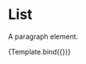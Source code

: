 <!-- List.stories.mdx -->




<Meta title="Blocks/Core/Paragraph" component={Paragraph} />

# List

A paragraph element.

<Canvas>
	<Story
		name="Default"
		args={{
			ordered: false,
			content: 'The paragraph',
		}}
	>
		{Template.bind({})}
	</Story>
</Canvas>
